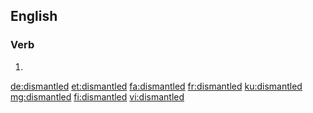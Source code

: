 ==English==

===Verb===
{{head|en|verb form}}

# {{en-past of|dismantle}}

[[de:dismantled]]
[[et:dismantled]]
[[fa:dismantled]]
[[fr:dismantled]]
[[ku:dismantled]]
[[mg:dismantled]]
[[fi:dismantled]]
[[vi:dismantled]]